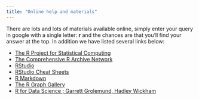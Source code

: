 ```yaml
---
title: "Online help and materials"
---
```


There are lots and lots of materials available online, simply enter your query in google with a single letter: **r** and the chances are that you'll find your answer at the top. In addition we have listed several links below:  

- [The R Project for Statistical Computing](https://www.r-project.org/)
- [The Comprehensive R Archive Network](https://cran.r-project.org/)
- [RStudio](https://rstudio.com/)
- [RStudio Cheat Sheets](https://www.rstudio.com/resources/cheatsheets/)
- [R Markdown](https://rmarkdown.rstudio.com/)
- [The R Graph Gallery](https://www.r-graph-gallery.com/index.html)
- [R for Data Science ; Garrett Grolemund, Hadley Wickham](https://r4ds.had.co.nz/)



